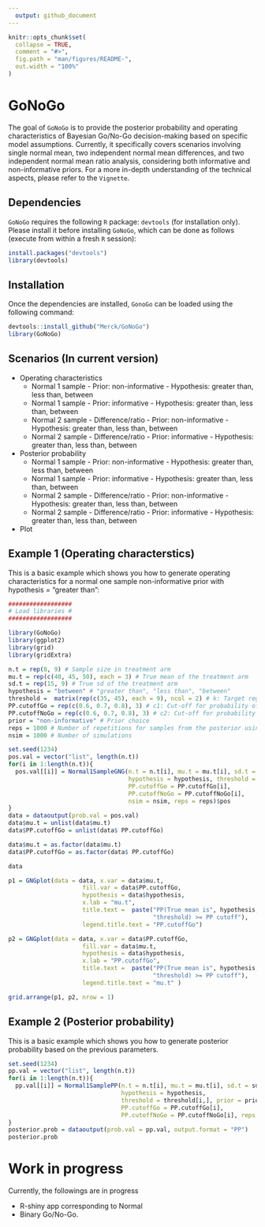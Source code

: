 ```yaml
---
  output: github_document
---
```


<!-- README.md is generated from README.Rmd. Please edit that file -->

```r
knitr::opts_chunk$set(
  collapse = TRUE,
  comment = "#>",
  fig.path = "man/figures/README-",
  out.width = "100%"
)
```

# GoNoGo

<!-- badges: start -->

<!-- badges: end -->

The goal of `GoNoGo` is to provide the posterior probability and operating characteristics of Bayesian Go/No-Go decision-making based on specific model assumptions. Currently, it specifically covers scenarios involving single normal mean, two independent normal mean differences, and two independent normal mean ratio analysis, considering both informative and non-informative priors. For a more in-depth understanding of the technical aspects, please refer to the `Vignette`.

## Dependencies

`GoNoGo` requires the following `R` package: `devtools` (for installation only). Please install it before installing `GoNoGo`, which can be done as follows (execute from within a fresh `R` session):

``` r
install.packages("devtools")
library(devtools)
```


## Installation

Once the dependencies are installed, `GonoGo` can be loaded using the following command:

``` r
devtools::install_github("Merck/GoNoGo")
library(GoNoGo)
```

## Scenarios (In current version)

* Operating characteristics
  + Normal 1 sample - Prior: non-informative - Hypothesis: greater than, less than, between
  + Normal 1 sample - Prior: informative - Hypothesis: greater than, less than, between
  + Normal 2 sample - Difference/ratio - Prior: non-informative - Hypothesis: greater than, less than, between
  + Normal 2 sample - Difference/ratio - Prior: informative - Hypothesis: greater than, less than, between
* Posterior probability
  + Normal 1 sample - Prior: non-informative - Hypothesis: greater than, less than, between
  + Normal 1 sample - Prior: informative - Hypothesis: greater than, less than, between
  + Normal 2 sample - Difference/ratio - Prior: non-informative - Hypothesis: greater than, less than, between
  + Normal 2 sample - Difference/ratio - Prior: informative - Hypothesis: greater than, less than, between
* Plot

## Example 1 (Operating characterstics)

This is a basic example which shows you how to generate operating characteristics for a normal one sample non-informative prior with hypothesis = "greater than":

```r
##################
# Load libraries #
##################

library(GoNoGo)
library(ggplot2)
library(grid)
library(gridExtra)

n.t = rep(8, 9) # Sample size in treatment arm
mu.t = rep(c(40, 45, 50), each = 3) # True mean of the treatment arm
sd.t = rep(15, 9) # True sd of the treatment arm
hypothesis = "between" # "greater than", "less than", "between"
threshold =  matrix(rep(c(35, 45), each = 9), ncol = 2) # k: Target region cut-off 
PP.cutoffGo = rep(c(0.6, 0.7, 0.8), 3) # c1: Cut-off for probability of Go
PP.cutoffNoGo = rep(c(0.6, 0.7, 0.8), 3) # c2: Cut-off for probability of No-Go
prior = "non-informative" # Prior choice
reps = 1000 # Number of repetitions for samples from the posterior using simulation
nsim = 1000 # Number of simulations

set.seed(1234)
pos.val = vector("list", length(n.t))
for(i in 1:length(n.t)){
  pos.val[[i]] = Normal1SampleGNG(n.t = n.t[i], mu.t = mu.t[i], sd.t = sd.t[i], 
                                  hypothesis = hypothesis, threshold = threshold[i,],
                                  PP.cutoffGo = PP.cutoffGo[i], 
                                  PP.cutoffNoGo = PP.cutoffNoGo[i],
                                  nsim = nsim, reps = reps)$pos
}
data = dataoutput(prob.val = pos.val)
data$mu.t = unlist(data$mu.t)
data$PP.cutoffGo = unlist(data$ PP.cutoffGo)

data$mu.t = as.factor(data$mu.t)
data$PP.cutoffGo = as.factor(data$ PP.cutoffGo)

data
```

```r
p1 = GNGplot(data = data, x.var = data$mu.t,
                     fill.var = data$PP.cutoffGo,
                     hypothesis = data$hypothesis,
                     x.lab = "mu.t",
                     title.text =  paste("PP(True mean is", hypothesis, 
                                         "threshold) >= PP cutoff"),
                     legend.title.text = "PP.cutoffGo")

p2 = GNGplot(data = data, x.var = data$PP.cutoffGo,
                     fill.var = data$mu.t,
                     hypothesis = data$hypothesis,
                     x.lab = "PP.cutoffGo",
                     title.text =  paste("PP(True mean is", hypothesis, 
                                         "threshold) >= PP cutoff"),
                     legend.title.text = "mu.t" )

grid.arrange(p1, p2, nrow = 1)
```


## Example 2 (Posterior probability)

This is a basic example which shows you how to generate posterior probability based on the previous parameters.

```r
set.seed(1234)
pp.val = vector("list", length(n.t))
for(i in 1:length(n.t)){
  pp.val[[i]] = Normal1SamplePP(n.t = n.t[i], mu.t = mu.t[i], sd.t = sd.t[i],
                                hypothesis = hypothesis, 
                                threshold = threshold[i,], prior = prior, 
                                PP.cutoffGo = PP.cutoffGo[i], 
                                PP.cutoffNoGo = PP.cutoffNoGo[i], reps = reps)
}
posterior.prob = dataoutput(prob.val = pp.val, output.format = "PP")
posterior.prob
```

# Work in progress
Currently, the followings are in progress

* R-shiny app corresponding to Normal
* Binary Go/No-Go.
